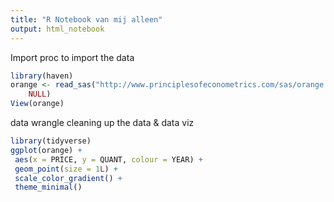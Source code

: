 ```yaml
---
title: "R Notebook van mij alleen"
output: html_notebook
---
```


Import proc
to import the data
```r
library(haven)
orange <- read_sas("http://www.principlesofeconometrics.com/sas/orange.sas7bdat", 
    NULL)
View(orange)
```


data wrangle
cleaning up the data
& data viz

```r
library(tidyverse)
ggplot(orange) +
 aes(x = PRICE, y = QUANT, colour = YEAR) +
 geom_point(size = 1L) +
 scale_color_gradient() +
 theme_minimal()
```

